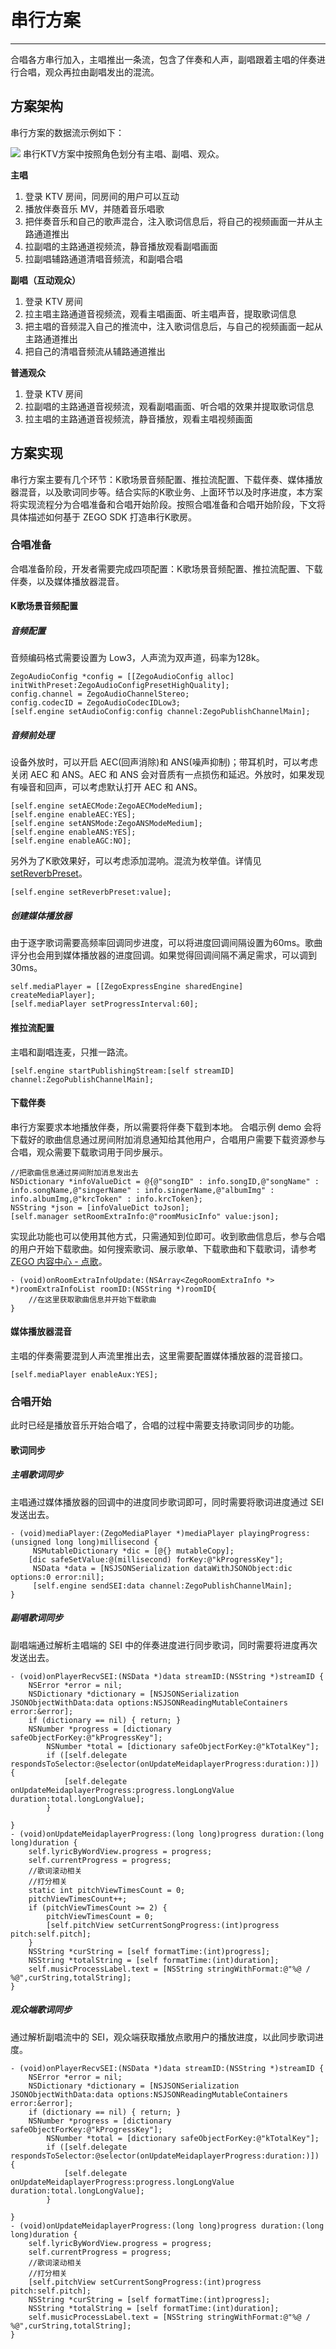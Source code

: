 # 串行方案

---

合唱各方串行加入，主唱推出一条流，包含了伴奏和人声，副唱跟着主唱的伴奏进行合唱，观众再拉由副唱发出的混流。

## 方案架构

串行方案的数据流示例如下：

<Frame width="auto" height="auto" >
  <img src="https://doc-media.zego.im/sdk-doc/Pics/iOS/Applications-Ktv/zego_ktv_arch_data_flow_hechang.png" />
</Frame>
串行KTV方案中按照角色划分有主唱、副唱、观众。

**主唱**

1. 登录 KTV 房间，同房间的用户可以互动
2. 播放伴奏音乐 MV，并随着音乐唱歌
3. 把伴奏音乐和自己的歌声混合，注入歌词信息后，将自己的视频画面一并从主路通道推出
4. 拉副唱的主路通道视频流，静音播放观看副唱画面
5. 拉副唱辅路通道清唱音频流，和副唱合唱

**副唱（互动观众）**

1. 登录 KTV 房间
2. 拉主唱主路通道音视频流，观看主唱画面、听主唱声音，提取歌词信息
3. 把主唱的音频混入自己的推流中，注入歌词信息后，与自己的视频画面一起从主路通道推出
4. 把自己的清唱音频流从辅路通道推出

**普通观众**

1. 登录 KTV 房间
2. 拉副唱的主路通道音视频流，观看副唱画面、听合唱的效果并提取歌词信息
3. 拉主唱的主路通道音视频流，静音播放，观看主唱视频画面

## 方案实现

串行方案主要有几个环节：K歌场景音频配置、推拉流配置、下载伴奏、媒体播放器混音，以及歌词同步等。结合实际的K歌业务、上面环节以及时序进度，本方案将实现流程分为合唱准备和合唱开始阶段。按照合唱准备和合唱开始阶段，下文将具体描述如何基于 ZEGO SDK 打造串行K歌房。

### 合唱准备

合唱准备阶段，开发者需要完成四项配置：K歌场景音频配置、推拉流配置、下载伴奏，以及媒体播放器混音。

#### K歌场景音频配置

##### 音频配置

音频编码格式需要设置为 Low3，人声流为双声道，码率为128k。

```objc
ZegoAudioConfig *config = [[ZegoAudioConfig alloc] initWithPreset:ZegoAudioConfigPresetHighQuality];
config.channel = ZegoAudioChannelStereo;
config.codecID = ZegoAudioCodecIDLow3;
[self.engine setAudioConfig:config channel:ZegoPublishChannelMain];
```

##### 音频前处理

设备外放时，可以开启 AEC(回声消除)和 ANS(噪声抑制)；带耳机时，可以考虑关闭 AEC 和 ANS。AEC 和 ANS 会对音质有一点损伤和延迟。外放时，如果发现有噪音和回声，可以考虑默认打开 AEC 和 ANS。

```objc
[self.engine setAECMode:ZegoAECModeMedium];
[self.engine enableAEC:YES];
[self.engine setANSMode:ZegoANSModeMedium];
[self.engine enableANS:YES];
[self.engine enableAGC:NO];
```

另外为了K歌效果好，可以考虑添加混响。混流为枚举值。详情见 [setReverbPreset](https://doc-zh.zego.im/article/api?doc=Express_Video_SDK_API~objective-c_ios~class~ZegoExpressEngine#set-reverb-preset)。

```objc
[self.engine setReverbPreset:value];
```

##### 创建媒体播放器

由于逐字歌词需要高频率回调同步进度，可以将进度回调间隔设置为60ms。歌曲评分也会用到媒体播放器的进度回调。如果觉得回调间隔不满足需求，可以调到30ms。

```objc
self.mediaPlayer = [[ZegoExpressEngine sharedEngine] createMediaPlayer];
[self.mediaPlayer setProgressInterval:60];
```

#### 推拉流配置

主唱和副唱连麦，只推一路流。

```objc
[self.engine startPublishingStream:[self streamID] channel:ZegoPublishChannelMain];
```

#### 下载伴奏

串行方案要求本地播放伴奏，所以需要将伴奏下载到本地。
合唱示例 demo 会将下载好的歌曲信息通过房间附加消息通知给其他用户，合唱用户需要下载资源参与合唱，观众需要下载歌词用于同步展示。

```objc
//把歌曲信息通过房间附加消息发出去
NSDictionary *infoValueDict = @{@"songID" : info.songID,@"songName" : info.songName,@"singerName" : info.singerName,@"albumImg" : info.albumImg,@"krcToken" : info.krcToken};
NSString *json = [infoValueDict toJson];
[self.manager setRoomExtraInfo:@"roomMusicInfo" value:json];
```

实现此功能也可以使用其他方式，只需通知到位即可。收到歌曲信息后，参与合唱的用户开始下载歌曲。如何搜索歌词、展示歌单、下载歌曲和下载歌词，请参考 [ZEGO 内容中心 - 点歌](./../../../zego-content-center/sing-songs.mdx)。

```objc
- (void)onRoomExtraInfoUpdate:(NSArray<ZegoRoomExtraInfo *> *)roomExtraInfoList roomID:(NSString *)roomID{
    //在这里获取歌曲信息并开始下载歌曲
}
```

#### 媒体播放器混音

主唱的伴奏需要混到人声流里推出去，这里需要配置媒体播放器的混音接口。

```objc
[self.mediaPlayer enableAux:YES];
```

### 合唱开始

此时已经是播放音乐开始合唱了，合唱的过程中需要支持歌词同步的功能。

#### 歌词同步

##### 主唱歌词同步

主唱通过媒体播放器的回调中的进度同步歌词即可，同时需要将歌词进度通过 SEI 发送出去。

```objc
- (void)mediaPlayer:(ZegoMediaPlayer *)mediaPlayer playingProgress:(unsigned long long)millisecond {
     NSMutableDictionary *dic = [@{} mutableCopy];
    [dic safeSetValue:@(millisecond) forKey:@"kProgressKey"];
     NSData *data = [NSJSONSerialization dataWithJSONObject:dic options:0 error:nil];
     [self.engine sendSEI:data channel:ZegoPublishChannelMain];
}

```

##### 副唱歌词同步

副唱端通过解析主唱端的 SEI 中的伴奏进度进行同步歌词，同时需要将进度再次发送出去。

```objc
- (void)onPlayerRecvSEI:(NSData *)data streamID:(NSString *)streamID {
    NSError *error = nil;
    NSDictionary *dictionary = [NSJSONSerialization JSONObjectWithData:data options:NSJSONReadingMutableContainers error:&error];
    if (dictionary == nil) { return; }
    NSNumber *progress = [dictionary safeObjectForKey:@"kProgressKey"];
        NSNumber *total = [dictionary safeObjectForKey:@"kTotalKey"];
        if ([self.delegate respondsToSelector:@selector(onUpdateMeidaplayerProgress:duration:)]) {
            [self.delegate onUpdateMeidaplayerProgress:progress.longLongValue duration:total.longLongValue];
        }
    
}
- (void)onUpdateMeidaplayerProgress:(long long)progress duration:(long long)duration {
    self.lyricByWordView.progress = progress;
    self.currentProgress = progress;
    //歌词滚动相关
    //打分相关
    static int pitchViewTimesCount = 0;
    pitchViewTimesCount++;
    if (pitchViewTimesCount >= 2) {
        pitchViewTimesCount = 0;
        [self.pitchView setCurrentSongProgress:(int)progress pitch:self.pitch];
    }
    NSString *curString = [self formatTime:(int)progress];
    NSString *totalString = [self formatTime:(int)duration];
    self.musicProcessLabel.text = [NSString stringWithFormat:@"%@ / %@",curString,totalString];
}
```

##### 观众端歌词同步

通过解析副唱流中的 SEI，观众端获取播放点歌用户的播放进度，以此同步歌词进度。

```objc
- (void)onPlayerRecvSEI:(NSData *)data streamID:(NSString *)streamID {
    NSError *error = nil;
    NSDictionary *dictionary = [NSJSONSerialization JSONObjectWithData:data options:NSJSONReadingMutableContainers error:&error];
    if (dictionary == nil) { return; }
    NSNumber *progress = [dictionary safeObjectForKey:@"kProgressKey"];
        NSNumber *total = [dictionary safeObjectForKey:@"kTotalKey"];
        if ([self.delegate respondsToSelector:@selector(onUpdateMeidaplayerProgress:duration:)]) {
            [self.delegate onUpdateMeidaplayerProgress:progress.longLongValue duration:total.longLongValue];
        }
    
}
- (void)onUpdateMeidaplayerProgress:(long long)progress duration:(long long)duration {
    self.lyricByWordView.progress = progress;
    self.currentProgress = progress;
    //歌词滚动相关
    //打分相关
    [self.pitchView setCurrentSongProgress:(int)progress pitch:self.pitch];
    NSString *curString = [self formatTime:(int)progress];
    NSString *totalString = [self formatTime:(int)duration];
    self.musicProcessLabel.text = [NSString stringWithFormat:@"%@ / %@",curString,totalString];
}
```
